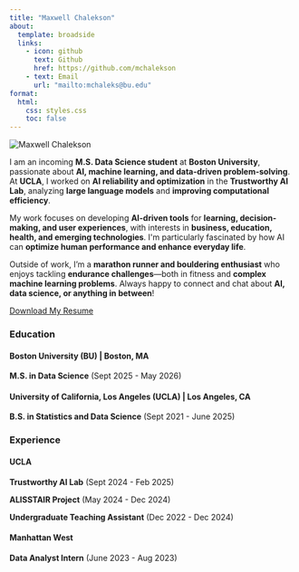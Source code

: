 ```yaml
---
title: "Maxwell Chalekson"
about:
  template: broadside
  links:
    - icon: github
      text: Github
      href: https://github.com/mchalekson
    - text: Email
      url: "mailto:mchaleks@bu.edu"
format:
  html:
    css: styles.css
    toc: false
---
```



```{=html}
<div class="container">
  
  <img src="profile_pic.jpeg" alt="Maxwell Chalekson" class="profile-image">
  
  
  <p class="intro-text">
    I am an incoming <strong>M.S. Data Science student</strong> at <strong>Boston University</strong>, passionate about <strong>AI, machine learning, and data-driven problem-solving</strong>. 
    At <strong>UCLA</strong>, I worked on <strong>AI reliability and optimization</strong> in the <strong>Trustworthy AI Lab</strong>, analyzing <strong>large language models</strong> and <strong>improving computational efficiency</strong>.
  </p>

  <p class="intro-text">
    My work focuses on developing <strong>AI-driven tools</strong> for <strong>learning, decision-making, and user experiences</strong>, with interests in <strong>business, education, health, and emerging technologies</strong>. 
    I'm particularly fascinated by how AI can <strong>optimize human performance and enhance everyday life</strong>.
  </p>

  <p class="intro-text">
    Outside of work, I’m a <strong>marathon runner and bouldering enthusiast</strong> who enjoys tackling <strong>endurance challenges</strong>—both in fitness and <strong>complex machine learning problems</strong>.
    Always happy to connect and chat about <strong>AI, data science, or anything in between</strong>!
  </p>

  <a href="Chalekson_Resume.pdf" class="btn-primary">Download My Resume</a>

</div>

```

### Education

#### **Boston University (BU) | Boston, MA**  

**M.S. in Data Science** (Sept 2025 - May 2026)  

#### **University of California, Los Angeles (UCLA) | Los Angeles, CA**  

**B.S. in Statistics and Data Science** (Sept 2021 - June 2025) 

### Experience

#### **UCLA**  

**Trustworthy AI Lab** (Sept 2024 - Feb 2025)  

**ALISSTAIR Project** (May 2024 - Dec 2024)  

**Undergraduate Teaching Assistant** (Dec 2022 - Dec 2024)  

#### **Manhattan West** 

**Data Analyst Intern** (June 2023 - Aug 2023)  

